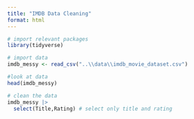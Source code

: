 ```yaml
---
title: "IMDB Data Cleaning"
format: html
---
```


```r
# import relevant packages
library(tidyverse)

# import data
imdb_messy <- read_csv("..\\data\\imdb_movie_dataset.csv")

#look at data
head(imdb_messy)
```

```r
# clean the data
imdb_messy |>
  select(Title,Rating) # select only title and rating
```
